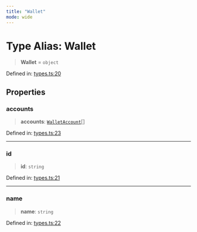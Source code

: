 ```yaml
---
title: "Wallet"
mode: wide
---
```

  
# Type Alias: Wallet

> **Wallet** = `object`

Defined in: [types.ts:20](https://github.com/tkhq/sdk/blob/ee72856c3f450731d7501ab05001215768b71500/packages/sdk-react-native/src/types.ts#L20)

## Properties

### accounts

> **accounts**: [`WalletAccount`](../WalletAccount/readme)[]

Defined in: [types.ts:23](https://github.com/tkhq/sdk/blob/ee72856c3f450731d7501ab05001215768b71500/packages/sdk-react-native/src/types.ts#L23)

***

### id

> **id**: `string`

Defined in: [types.ts:21](https://github.com/tkhq/sdk/blob/ee72856c3f450731d7501ab05001215768b71500/packages/sdk-react-native/src/types.ts#L21)

***

### name

> **name**: `string`

Defined in: [types.ts:22](https://github.com/tkhq/sdk/blob/ee72856c3f450731d7501ab05001215768b71500/packages/sdk-react-native/src/types.ts#L22)
